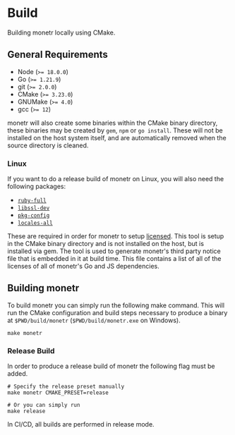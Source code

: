 
# Build

Building monetr locally using CMake.

## General Requirements

- Node (`>= 18.0.0`)
- Go (`>= 1.21.9`)
- git (`>= 2.0.0`)
- CMake (`>= 3.23.0`)
- GNUMake (`>= 4.0`)
- gcc (`>= 12`)

monetr will also create some binaries within the CMake binary directory, these binaries may be created by `gem`, `npm`
or `go install`. These will not be installed on the host system itself, and are automatically removed when the source
directory is cleaned.

### Linux

If you want to do a release build of monetr on Linux, you will also need the following packages:

- [`ruby-full`](https://packages.debian.org/bookworm/ruby-full)
- [`libssl-dev`](https://packages.debian.org/bookworm/libssl-dev)
- [`pkg-config`](https://packages.debian.org/bookworm/pkg-config)
- [`locales-all`](https://packages.debian.org/bookworm/locales-all)

These are required in order for monetr to setup [licensed](https://github.com/github/licensed). This tool is setup in
the CMake binary directory and is not installed on the host, but is installed via gem. The tool is used to generate
monetr's third party notice file that is embedded in it at build time. This file contains a list of all of the licenses
of all of monetr's Go and JS dependencies.

## Building monetr

To build monetr you can simply run the following make command. This will run the CMake configuration and build steps
necessary to produce a binary at `$PWD/build/monetr` (`$PWD/build/monetr.exe` on Windows).

```shell filename="Shell"
make monetr
```

### Release Build

In order to produce a release build of monetr the following flag must be added.

```shell filename="Shell"
# Specify the release preset manually
make monetr CMAKE_PRESET=release

# Or you can simply run
make release
```

<Callout type="info">
  In CI/CD, all builds are performed in release mode.
</Callout>


